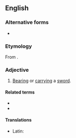 {{also|sword-bearing}}
==English==

===Alternative forms===
* {{l|en|sword-bearing}}

===Etymology===
From {{compound|sword|bearing|lang=en}}.

===Adjective===
{{en-adj|-}}

# [[bearing|Bearing]] or [[carrying]] a [[sword]].

====Related terms====
* {{l|en|swordbearer}}
* {{l|en|sword-bearer}}

====Translations====
{{trans-top|carrying a sword}}
* Latin: {{t|la|ensifer}}
{{trans-mid}}
{{trans-bottom}}